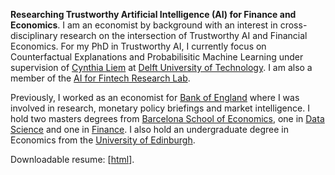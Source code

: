 **Researching Trustworthy Artificial Intelligence (AI) for Finance and Economics**. I am an economist by background with an interest in cross-disciplinary research on the intersection of Trustworthy AI and Financial Economics. For my PhD in Trustworthy AI, I currently focus on Counterfactual Explanations and Probabilisitic Machine Learning under supervision of [Cynthia Liem](https://www.cynthialiem.com) at [Delft University of Technology](https://tudelft.nl/). I am also a member of the [AI for Fintech Research Lab](https://se.ewi.tudelft.nl/ai4fintech/index.html).

Previously, I worked as an economist for [Bank of England](https://www.bankofengland.co.uk) where I was involved in research, monetary policy briefings and market intelligence. I hold two masters degrees from [Barcelona School of Economics](https://bse.eu), one in [Data Science](https://bse.eu/study/masters-programs/data-science-methodology) and one in [Finance](https://bse.eu/study/masters-programs/finance). I also hold an undergraduate degree in Economics from the [University of Edinburgh](https://www.ed.ac.uk). 

Downloadable resume: [[html](/www/cv/_cv.html)]. 